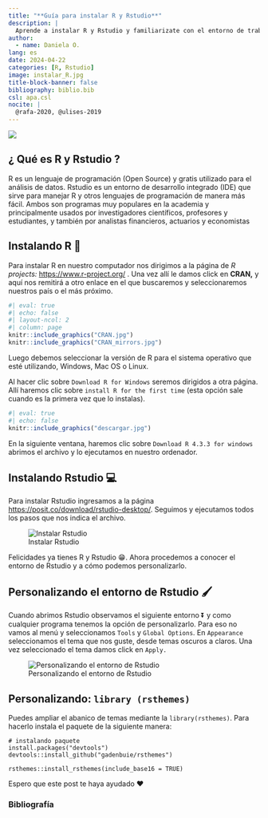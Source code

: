 ```yaml
---
title: "**Guía para instalar R y Rstudio**"
description: |
  Aprende a instalar R y Rstudio y familiarizate con el entorno de trabajo y a cómo personalizarlo
author:
  - name: Daniela O. 
lang: es
date: 2024-04-22
categories: [R, Rstudio]
image: instalar_R.jpg
title-block-banner: false
bibliography: biblio.bib
csl: apa.csl
nocite: |
  @rafa-2020, @ulises-2019
---
```


![](instalar_R.jpg){fig-align="center"}

## ¿ Qué es R y Rstudio ?

R es un lenguaje de programación (Open Source) y gratis utilizado para el análisis de datos. Rstudio es un entorno de desarrollo integrado (IDE) que sirve para manejar R y otros lenguajes de programación de manera más fácil. Ambos son programas muy populares en la academia y principalmente usados por investigadores científicos, profesores y estudiantes, y también por analistas financieros, actuarios y economistas

## Instalando R 🚀

Para instalar R en nuestro computador nos dirigimos a la página de *R projects:* <https://www.r-project.org/> . Una vez allí le damos click en **CRAN,** y aquí nos remitirá a otro enlace en el que buscaremos y seleccionaremos nuestros país o el más próximo.

```r
#| eval: true
#| echo: false
#| layout-ncol: 2
#| column: page
knitr::include_graphics("CRAN.jpg")
knitr::include_graphics("CRAN_mirrors.jpg")
```

Luego debemos seleccionar la versión de R para el sistema operativo que esté utilizando, Windows, Mac OS o Linux.

Al hacer clic sobre `Download R for Windows` seremos dirigidos a otra página. Allí haremos clic sobre `install R for the first time` (esta opción sale cuando es la primera vez que lo instalas).

```r
#| eval: true
#| echo: false
knitr::include_graphics("descargar.jpg")
```

En la siguiente ventana, haremos clic sobre `Download R 4.3.3 for windows` abrimos el archivo y lo ejecutamos en nuestro ordenador.

## Instalando Rstudio 💻

Para instalar Rstudio ingresamos a la página <https://posit.co/download/rstudio-desktop/>. Seguimos y ejecutamos todos los pasos que nos indica el archivo.

![Instalar Rstudio](rstudio.jpg){fig-align="center"}

Felicidades ya tienes R y Rstudio 😁. Ahora procedemos a conocer el entorno de Rstudio y a cómo podemos personalizarlo.

## Personalizando el entorno de Rstudio 🖌️

Cuando abrimos Rstudio observamos el siguiente entorno ⏬ y como cualquier programa tenemos la opción de personalizarlo. Para eso no vamos al menú y seleccionamos `Tools` y `Global Options`. En `Appearance` seleccionamos el tema que nos guste, desde temas oscuros a claros. Una vez seleccionado el tema damos click en `Apply.`

![Personalizando el entorno de Rstudio](personalizar.jpg){fig-align="center"}

## Personalizando: `library (rsthemes)`

Puedes ampliar el abanico de temas mediante la `library(rsthemes)`. Para hacerlo instala el paquete de la siguiente manera:

``` consola
# instalando paquete 
install.packages("devtools")
devtools::install_github("gadenbuie/rsthemes")

rsthemes::install_rsthemes(include_base16 = TRUE)
```

Espero que este post te haya ayudado ❤️

### Bibliografía
